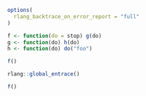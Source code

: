 ```r
options(
  rlang_backtrace_on_error_report = "full"
)

f <- function(do = stop) g(do)
g <- function(do) h(do)
h <- function(do) do("foo")
```

```r
f()
```

```r
rlang::global_entrace()
```

```r
f()
```
